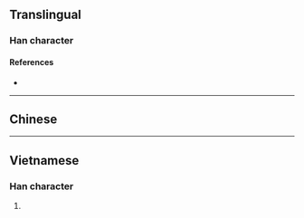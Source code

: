 {{character info/new}}
{{also|墳}}
==Translingual==

===Han character===
{{Han char|rn=32|rad=土|as=04|sn=7|four=|canj=GYK|ids=⿰土文}}

====References====
* {{Han ref|kx=0226.101|hdz=10426.080|uh=575F|ud=22367}}

----

==Chinese==
{{zh-see|墳}}

----

==Vietnamese==

===Han character===
{{vi-hantu|[[vun]]|rs=土04}}

# {{defn|lang=vi|sort=土04}}